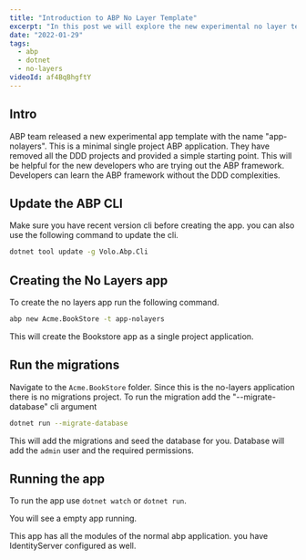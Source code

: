 ```yaml
---
title: "Introduction to ABP No Layer Template"
excerpt: "In this post we will explore the new experimental no layer template from the ABP framework"
date: "2022-01-29"
tags:
  - abp
  - dotnet
  - no-layers
videoId: af4BqBhgftY 
---
```

<YoutubeVideo videoId={props.videoId} />

<TOCInline toc={props.toc} asDisclosure />

## Intro

ABP team released a new experimental app template with the name "app-nolayers". This is a minimal single project ABP application. They have removed all the DDD projects and provided a simple starting point. This will be helpful for the new developers who are trying out the ABP framework. Developers can learn the ABP framework without the DDD complexities.

## Update the ABP CLI

Make sure you have recent version cli before creating the app. you can also use the following command to update the cli.

```bash
dotnet tool update -g Volo.Abp.Cli
```

## Creating the No Layers app

To create the no layers app run the following command.

```bash
abp new Acme.BookStore -t app-nolayers
```

This will create the Bookstore app as a single project application.

## Run the migrations

Navigate to the `Acme.BookStore` folder. Since this is the no-layers application there is no migrations project. To run the migration add the "--migrate-database" cli argument

```bash
dotnet run --migrate-database
```

This will add the migrations and seed the database for you. Database will add the `admin` user and the required permissions.

## Running the app

To run the app use `dotnet watch` or `dotnet run`.

You will see a empty app running.

This app has all the modules of the normal abp application. you have IdentityServer configured as well.